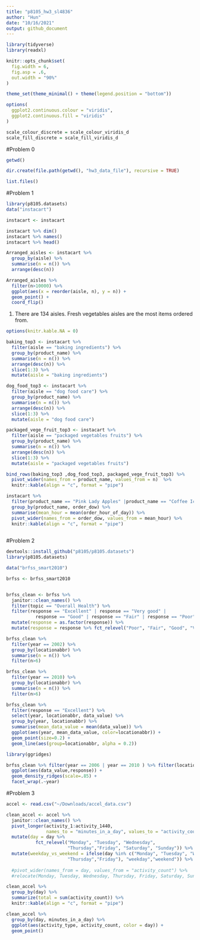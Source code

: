 ```yaml
---
title: "p8105_hw3_sl4836"
author: "Hun"
date: "10/16/2021"
output: github_document
---
```


```r
library(tidyverse)
library(readxl)
```

```r
knitr::opts_chunk$set(
  fig.width = 6,
  fig.asp = .6,
  out.width = "90%"
)

theme_set(theme_minimal() + theme(legend.position = "bottom"))

options(
  ggplot2.continuous.colour = "viridis",
  ggplot2.continuous.fill = "viridis"
)

scale_colour_discrete = scale_colour_viridis_d
scale_fill_discrete = scale_fill_viridis_d
```



#Problem 0
```r
getwd()

dir.create(file.path(getwd(), "hw3_data_file"), recursive = TRUE)

list.files()
```


#Problem 1
```r
library(p8105.datasets)
data("instacart")
```

```r
instacart <- instacart

instacart %>% dim()
instacart %>% names() 
instacart %>% head()

Arranged_aisles <- instacart %>% 
  group_by(aisle) %>% 
  summarise(n = n()) %>% 
  arrange(desc(n))

Arranged_aisles %>% 
  filter(n>10000) %>%
  ggplot(aes(x = reorder(aisle, n), y = n)) + 
  geom_point() + 
  coord_flip()


```



1. There are 134 aisles. Fresh vegetables aisles are the most items ordered from.



```r
options(knitr.kable.NA = 0)

baking_top3 <- instacart %>% 
  filter(aisle == "baking ingredients") %>% 
  group_by(product_name) %>% 
  summarise(n = n()) %>% 
  arrange(desc(n)) %>% 
  slice(1:3) %>%
  mutate(aisle = "baking ingredients")

dog_food_top3 <- instacart %>% 
  filter(aisle == "dog food care") %>% 
  group_by(product_name) %>% 
  summarise(n = n()) %>% 
  arrange(desc(n)) %>% 
  slice(1:3) %>%
  mutate(aisle = "dog food care")

packaged_vege_fruit_top3 <- instacart %>% 
  filter(aisle == "packaged vegetables fruits") %>% 
  group_by(product_name) %>% 
  summarise(n = n()) %>% 
  arrange(desc(n)) %>% 
  slice(1:3) %>%
  mutate(aisle = "packaged vegetables fruits")

bind_rows(baking_top3 ,dog_food_top3, packaged_vege_fruit_top3) %>%
  pivot_wider(names_from = product_name, values_from = n)  %>%
  knitr::kable(align = "c", format = "pipe")
```

```r
instacart %>% 
  filter(product_name == "Pink Lady Apples" |product_name == "Coffee Ice Cream") %>%
  group_by(product_name, order_dow) %>% 
  summarise(mean_hour = mean(order_hour_of_day)) %>%
  pivot_wider(names_from = order_dow, values_from = mean_hour) %>%
  knitr::kable(align = "c", format = "pipe")
  
```

#Problem 2
```r
devtools::install_github("p8105/p8105.datasets")
library(p8105.datasets)

data("brfss_smart2010")
```

```r
brfss <- brfss_smart2010


brfss_clean <- brfss %>% 
  janitor::clean_names() %>% 
  filter(topic == "Overall Health") %>%
  filter(response == "Excellent" | response == "Very good" | 
           response == "Good" | response == "Fair" | response == "Poor") %>%
  mutate(response = as.factor(response)) %>% 
  mutate(response = response %>% fct_relevel("Poor", "Fair", "Good", "Very good", "Excellent"))

```

```r
brfss_clean %>% 
  filter(year == 2002) %>% 
  group_by(locationabbr) %>% 
  summarise(n = n()) %>% 
  filter(n>6)

brfss_clean %>% 
  filter(year == 2010) %>% 
  group_by(locationabbr) %>% 
  summarise(n = n()) %>% 
  filter(n>6)
```
```r
brfss_clean %>% 
  filter(response == "Excellent") %>% 
  select(year, locationabbr, data_value) %>% 
  group_by(year, locationabbr) %>%
  summarise(mean_data_value = mean(data_value)) %>%
  ggplot(aes(year, mean_data_value, color=locationabbr)) + 
  geom_point(size=0.2) + 
  geom_line(aes(group=locationabbr, alpha = 0.2))
```
```r
library(ggridges)

brfss_clean %>% filter(year == 2006 | year == 2010 ) %>% filter(locationabbr == "NY") %>% 
  ggplot(aes(data_value,response)) +
  geom_density_ridges(scale=.85) +
  facet_wrap(.~year)
```
#Problem 3
```r
accel <- read.csv("~/Downloads/accel_data.csv") 

clean_accel <- accel %>% 
  janitor::clean_names() %>% 
  pivot_longer(activity_1:activity_1440, 
               names_to = "minutes_in_a_day", values_to = "activity_count") %>%
  mutate(day = day %>% 
           fct_relevel("Monday", "Tuesday", "Wednesday", 
                       "Thursday","Friday", "Saturday", "Sunday")) %>% 
  mutate(weekday_vs_weekend = ifelse(day %in% c("Monday", "Tuesday", "Wednesday", 
                       "Thursday","Friday"), "weekday","weekend")) %>% view()
  
  #pivot_wider(names_from = day, values_from = "activity_count") %>% 
  #relocate(Monday, Tuesday, Wednesday, Thursday, Friday, Saturday, Sunday) %>% view

clean_accel %>% 
  group_by(day) %>% 
  summarize(total = sum(activity_count)) %>% 
  knitr::kable(align = "c", format = "pipe")

```

```r
clean_accel %>%
  group_by(day, minutes_in_a_day) %>%
  ggplot(aes(activity_type, activity_count, color = day)) +
  geom_point() 

```

```r

```








